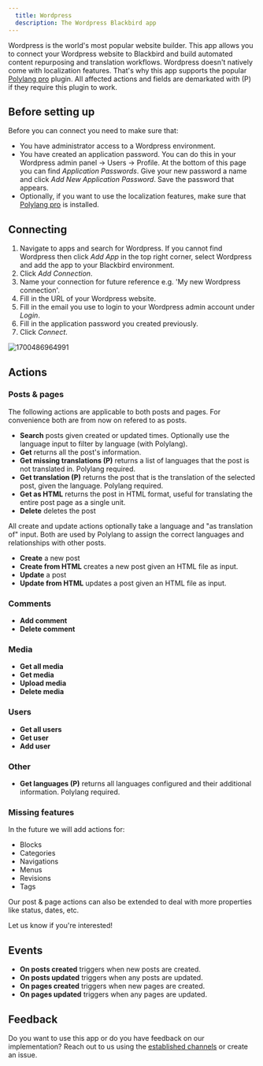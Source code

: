 ```yaml
---
  title: Wordpress
  description: The Wordpress Blackbird app
---
```


<LinkCard title="View on Github" target="_blank" href="https://github.com/bb-io/Wordpress" icon="github" />

Wordpress is the world's most popular website builder. This app allows you to connect your Wordpress website to Blackbird and build automated content repurposing and translation workflows. Wordpress doesn't natively come with localization features. That's why this app supports the popular [Polylang pro](https://polylang.pro/downloads/polylang-pro/) plugin. All affected actions and fields are demarkated with (P) if they require this plugin to work.

## Before setting up

Before you can connect you need to make sure that:

- You have administrator access to a Wordpress environment.
- You have created an application password. You can do this in your Wordpress admin panel -> Users -> Profile. At the bottom of this page you can find _Application Passwords_. Give your new password a name and click _Add New Application Password_. Save the password that appears.
- Optionally, if you want to use the localization features, make sure that [Polylang pro](https://polylang.pro/downloads/polylang-pro/) is installed.

## Connecting

1. Navigate to apps and search for Wordpress. If you cannot find Wordpress then click _Add App_ in the top right corner, select Wordpress and add the app to your Blackbird environment.
2. Click _Add Connection_.
3. Name your connection for future reference e.g. 'My new Wordpress connection'.
4. Fill in the URL of your Wordpress website.
5. Fill in the email you use to login to your Wordpress admin account under _Login_.
6. Fill in the application password you created previously.
7. Click _Connect_.

![1700486964991](https://raw.githubusercontent.com/bb-io/Wordpress/main/image/README/1700486964991.png)

## Actions

### Posts & pages

The following actions are applicable to both posts and pages. For convenience both are from now on refered to as posts.

- **Search** posts given created or updated times. Optionally use the language input to filter by language (with Polylang).
- **Get** returns all the post's information.
- **Get missing translations (P)** returns a list of languages that the post is not translated in. Polylang required.
- **Get translation (P)** returns the post that is the translation of the selected post, given the language. Polylang required.
- **Get as HTML** returns the post in HTML format, useful for translating the entire post page as a single unit.
- **Delete** deletes the post

All create and update actions optionally take a language and "as translation of" input. Both are used by Polylang to assign the correct languages and relationships with other posts.

- **Create** a new post
- **Create from HTML** creates a new post given an HTML file as input.
- **Update** a post
- **Update from HTML** updates a post given an HTML file as input.

### Comments

- **Add comment**
- **Delete comment**

### Media

- **Get all media**
- **Get media**
- **Upload media**
- **Delete media**

### Users

- **Get all users**
- **Get user**
- **Add user**

### Other

- **Get languages (P)** returns all languages configured and their additional information. Polylang required.

### Missing features

In the future we will add actions for:

- Blocks
- Categories
- Navigations
- Menus
- Revisions
- Tags

Our post & page actions can also be extended to deal with more properties like status, dates, etc.

Let us know if you're interested!

## Events

- **On posts created** triggers when new posts are created.
- **On posts updated** triggers when any posts are updated.
- **On pages created** triggers when new pages are created.
- **On pages updated** triggers when any pages are updated.

## Feedback

Do you want to use this app or do you have feedback on our implementation? Reach out to us using the [established channels](https://www.blackbird.io/) or create an issue.

